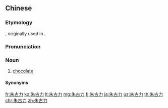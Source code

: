 ==Chinese==
{{zh-forms|gloss=-}}

===Etymology===
{{bor|zh|en|chocolate}}, originally used in {{der|cmn|yue|-}}.

===Pronunciation===
{{zh-pron
|m=zhūgǔlì
|c=zyu1 gu2-1 lik6-1
|c-t=zi1 gu2 let2
|cat=n
}}

===Noun===
{{zh-noun}}

# {{lb|zh|chiefly|Cantonese}} [[chocolate]]

====Synonyms====
{{zh-dial|巧克力}}

[[fr:朱古力]]
[[ko:朱古力]]
[[lt:朱古力]]
[[mg:朱古力]]
[[fj:朱古力]]
[[ja:朱古力]]
[[uz:朱古力]]
[[th:朱古力]]
[[chr:朱古力]]
[[zh:朱古力]]